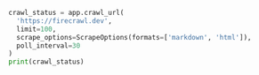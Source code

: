 ```python Python
crawl_status = app.crawl_url(
  'https://firecrawl.dev', 
  limit=100, 
  scrape_options=ScrapeOptions(formats=['markdown', 'html']),
  poll_interval=30
)
print(crawl_status)
```
